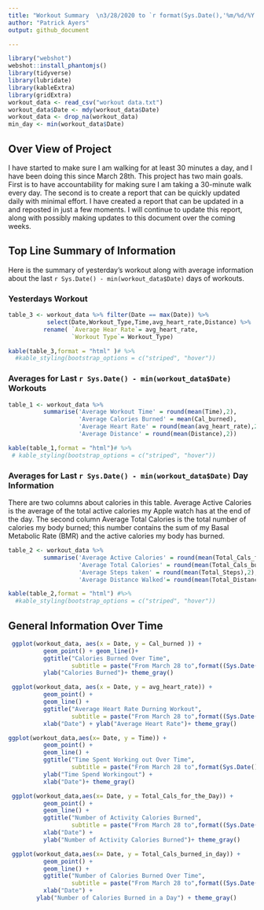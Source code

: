 ```yaml
---
title: "Workout Summary  \n3/28/2020 to `r format(Sys.Date(),'%m/%d/%Y')` "
author: "Patrick Ayers"
output: github_document

---
```


```r
library("webshot")
webshot::install_phantomjs()
library(tidyverse)
library(lubridate)
library(kableExtra)
library(gridExtra)
workout_data <- read_csv("workout data.txt")
workout_data$Date <- mdy(workout_data$Date)
workout_data <- drop_na(workout_data)
min_day <- min(workout_data$Date)
```
## Over View of Project
I have started to make sure I am walking for at least 30 minutes a day, and I have been doing this since March 28th. 
This project has two main goals. First is to have accountability for making sure I am taking a 30-minute walk every day.
The second is to create a report that can be quickly updated daily with minimal effort. I have created a report that
can be updated in a and reposted in just a few moments. I will continue to update this report, along with possibly 
making updates to this document over the coming weeks.  

## Top Line Summary of Information
Here is the summary of yesterday's workout along with average information about the last `r Sys.Date() - min(workout_data$Date)`
days of workouts.

### Yesterdays Workout
```r

table_3 <- workout_data %>% filter(Date == max(Date)) %>% 
           select(Date,Workout_Type,Time,avg_heart_rate,Distance) %>%
          rename( `Average Hear Rate`= avg_heart_rate,
                  `Workout Type`= Workout_Type)

kable(table_3,format = "html" )# %>%
  #kable_styling(bootstrap_options = c("striped", "hover"))

```

### Averages for Last `r Sys.Date() - min(workout_data$Date)` Workouts
```r
table_1 <- workout_data %>% 
          summarise('Average Workout Time' = round(mean(Time),2),
                    'Average Calories Burned' = mean(Cal_burned),
                    'Average Heart Rate' = round(mean(avg_heart_rate),2),
                    'Average Distance' = round(mean(Distance),2))

kable(table_1,format = "html")# %>%
 # kable_styling(bootstrap_options = c("striped", "hover"))

```

### Averages for Last `r Sys.Date() - min(workout_data$Date)` Day Information
There are two columns about calories in this table. Average Active Calories is the average of the total
active calories my Apple watch has at the end of the day. The second column Average Total Calories is the
total number of calories my body burned; this number contains the sum of my Basal Metabolic Rate (BMR) 
and the active calories my body has burned.
```r

table_2 <- workout_data %>%
          summarise('Average Active Calories' = round(mean(Total_Cals_for_the_Day),2),
                    'Average Total Calories' = round(mean(Total_Cals_burned_in_day),2),
                    'Average Steps taken' = round(mean(Total_Steps),2),
                    'Average Distance Walked'= round(mean(Total_Distance),2))

kable(table_2,format = "html") #%>%
  #kable_styling(bootstrap_options = c("striped", "hover"))

```


## General Information Over Time  
```r
 ggplot(workout_data, aes(x = Date, y = Cal_burned )) +
          geom_point() + geom_line()+
          ggtitle("Calories Burned Over Time", 
                  subtitle = paste("From March 28 to",format((Sys.Date()-1),"%b %d %Y"),sep = " ") ) +
          ylab("Calories Burned")+ theme_gray()
```
```r
 ggplot(workout_data, aes(x = Date, y = avg_heart_rate)) + 
          geom_point() + 
          geom_line() + 
          ggtitle("Average Heart Rate Durning Workout", 
                  subtitle = paste("From March 28 to",format((Sys.Date()-1),"%b %d %Y"),sep = " ")) + 
          xlab("Date") + ylab("Average Heart Rate")+ theme_gray()
```
```r
ggplot(workout_data,aes(x= Date, y = Time)) + 
          geom_point() + 
          geom_line() + 
          ggtitle("Time Spent Working out Over Time", 
                  subtitle = paste("From March 28 to",format(Sys.Date(),"%b %d %Y"),sep = " ")) + 
          ylab("Time Spend Workingout") +
          xlab("Date")+ theme_gray()
```
```r
 ggplot(workout_data,aes(x= Date, y = Total_Cals_for_the_Day)) + 
          geom_point() + 
          geom_line() + 
          ggtitle("Number of Activity Calories Burned",
                  subtitle = paste("From March 28 to",format((Sys.Date()-1),"%b %d %Y"),sep = " ")) + 
          xlab("Date") + 
          ylab("Number of Activity Calories Burned")+ theme_gray()

```
```r
 ggplot(workout_data,aes(x= Date, y = Total_Cals_burned_in_day)) + 
          geom_point() + 
          geom_line() + 
          ggtitle("Number of Calories Burned Over Time",
                  subtitle = paste("From March 28 to",format((Sys.Date()-1),"%b %d %Y"),sep = " ")) + 
          xlab("Date") + 
        ylab("Number of Calories Burned in a Day") + theme_gray()


```

